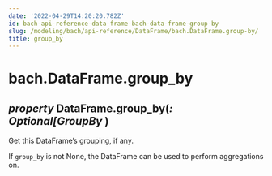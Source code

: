 ```yaml
---
date: '2022-04-29T14:20:20.782Z'
id: bach-api-reference-data-frame-bach-data-frame-group-by
slug: /modeling/bach/api-reference/DataFrame/bach.DataFrame.group-by/
title: group_by
---
```


# bach.DataFrame.group_by

<div>
<h2 class="signature-class"><span class="type-annotation"><em>property</em></span> <span class="additional-name">DataFrame.</span><span class="name">group_by(</span><span class="type-annotation"><em>: Optional[GroupBy</em></span> )</h2>


<div class="content">

Get this DataFrame’s grouping, if any.

If `group_by` is not None, the DataFrame can be used to perform aggregations on.


</div>

</div>
